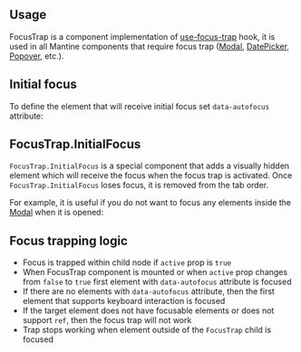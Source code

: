 

## Usage

FocusTrap is a component implementation of [use-focus-trap](/hooks/use-focus-trap/) hook,
it is used in all Mantine components that require focus trap ([Modal](/core/modal/), [DatePicker](/dates/date-picker/), [Popover](/core/popover/), etc.).

<Demo data={FocusTrapDemos.usage} />

## Initial focus

To define the element that will receive initial focus set `data-autofocus` attribute:

<Demo data={FocusTrapDemos.initial} />

## FocusTrap.InitialFocus

`FocusTrap.InitialFocus` is a special component that adds a visually hidden
element which will receive the focus when the focus trap is activated.
Once `FocusTrap.InitialFocus` loses focus, it is removed from the tab order.

For example, it is useful if you do not want to focus any elements inside the [Modal](/core/modal) when it is opened:

<Demo data={ModalDemos.initialFocusTrap} />

## Focus trapping logic

- Focus is trapped within child node if `active` prop is `true`
- When FocusTrap component is mounted or when `active` prop changes from `false` to `true` first element with `data-autofocus` attribute is focused
- If there are no elements with `data-autofocus` attribute, then the first element that supports keyboard interaction is focused
- If the target element does not have focusable elements or does not support `ref`, then the focus trap will not work
- Trap stops working when element outside of the `FocusTrap` child is focused
